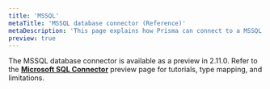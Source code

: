 ```yaml
---
title: 'MSSQL'
metaTitle: 'MSSQL database connector (Reference)'
metaDescription: 'This page explains how Prisma can connect to a MSSQL database using the MSSQL database connector.'
preview: true
---
```


<TopBlock>

The MSSQL database connector is available as a preview in 2.11.0. Refer to the [**Microsoft SQL Connector**](../../../../reference/tools-and-interfaces/preview-features/mssql) preview page for tutorials, type mapping, and limitations.

</TopBlock>
